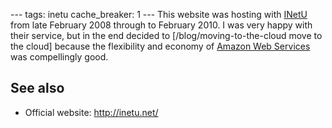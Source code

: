 ---
tags: inetu
cache_breaker: 1
---
This website was hosting with [[INetU]] from late February 2008 through to February 2010. I was very happy with their service, but in the end decided to [/blog/moving-to-the-cloud move to the cloud] because the flexibility and economy of [[Amazon Web Services]] was compellingly good.

== See also ==

* Official website: http://inetu.net/
